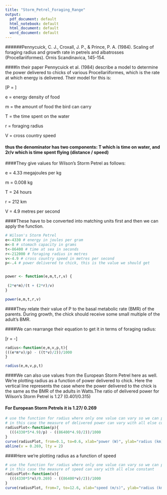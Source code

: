 ```yaml
---
title: "Storm_Petrel_Foraging_Range"
output:
  pdf_document: default
  html_notebook: default
  html_document: default
  word_document: default
---
```


######Pennycuick, C. J., Croxall, J. P., & Prince, P. A. (1984). Scaling of foraging radius and growth rate in petrels and albatrosses (Procellariiformes). Ornis Scandinavica, 145-154.



####In their paper Pennycuick et al. (1984) describe a model to determine the power delivered to chicks of various Procellariiformes, which is the rate at which energy is delivered. Their model for this is:

\[\huge P = \frac{2em}{T +\frac{2r}{V}}\]

e = energy density of food

m = the amount of food the bird can carry

T = the time spent on the water

r = foraging radius

V = cross country speed

#### thus the denominator has two components: T which is time on water, and 2r/v which is time spent flying (distance / speed)

####They give values for Wilson's Storm Petrel as follows:

e = 4.33 megajoules per kg

m = 0.008 kg

T = 24 hours

r = 212 km

V = 4.9 metres per second

####These have to be converted into matching units first and then we can apply the function.

```r
# Wilson's Storm Petrel
e<-4330 # energy in joules per gram
m<-8 # stomach capacity in grams
t<-86400 # time at sea in seconds
r<-212000 # foraging radius in metres
v<-4.9 # cross country speed in metres per second
p<-.4 # power delivered to chick, this is the value we should get


power <- function(e,m,t,r,v) {
  
 (2*e*m)/(t + (2*r)/v)
}

power(e,m,t,r,v)
```
####They relate their value of P to the basal metabolic rate (BMR) of the parents. During growth, the chick should receive some small multiple of the adult's BMR. 

####We can rearrange their equation to get it in terms of foraging radius:

\[\huge r = \frac{emv}{p}-\frac{tv}{2}\]

```r
radius<-function(e,m,v,p,t){
(((e*m*v)/p) - ((t*v)/2))/1000
}

radius(e,m,v,p,t)
```

####We can also use values from the European Storm Petrel here as well. We're plotting radius as a function of power delivered to chick. Here the vertical line represents the case where the power delivered to the chick is the same as the BMR of the adults in Watts.The ratio of delivered power for Wilson's Storm Petrel is 1.27 (0.401/0.315)

#### For European Storm Petrels it is 1.27/ 0.269

```r

# use the function for radius where only one value can vary so we can plot it
# in this case the measure of delivered power can vary with all else constant
radiusPlot<-function(p){
  (((4330*5*4.9)/p) - ((86400*4.9)/2))/1000
}
curve(radiusPlot, from=0.1, to=0.6, xlab="power (W)", ylab="radius (km)")
abline(v = 0.269, lty = 2)
```


####Here we're plotting radius as a function of speed

```r

# use the function for radius where only one value can vary so we can plot it
# in this case the measure of speed can vary with all else constant
radiusPlot<-function(v){
  (((4330*5*v)/0.269) - ((86400*v)/2))/1000
}
curve(radiusPlot, from=7, to=12.6, xlab="speed (m/s)", ylab="radius (km)")
```




